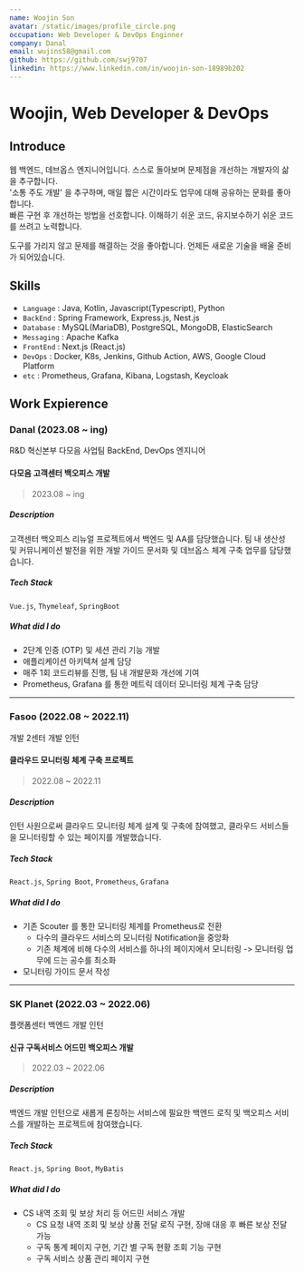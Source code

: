 ```yaml
---
name: Woojin Son
avatar: /static/images/profile_circle.png
occupation: Web Developer & DevOps Enginner
company: Danal
email: wujins58@gmail.com
github: https://github.com/swj9707
linkedin: https://www.linkedin.com/in/woojin-son-18989b202
---
```


# Woojin, Web Developer & DevOps

## Introduce
웹 백엔드, 데브옵스 엔지니어입니다. 스스로 돌아보며 문제점을 개선하는 개발자의 삶을 추구합니다.  
'소통 주도 개발' 을 추구하며, 매일 짧은 시간이라도 업무에 대해 공유하는 문화를 좋아합니다.  
빠른 구현 후 개선하는 방법을 선호합니다. 이해하기 쉬운 코드, 유지보수하기 쉬운 코드를 쓰려고 노력합니다.   

도구를 가리지 않고 문제를 해결하는 것을 좋아합니다. 언제든 새로운 기술을 배울 준비가 되어있습니다.

## Skills
- `Language` : Java, Kotlin, Javascript(Typescript), Python
- `BackEnd` : Spring Framework, Express.js, Nest.js
- `Database` : MySQL(MariaDB), PostgreSQL, MongoDB, ElasticSearch
- `Messaging` : Apache Kafka
- `FrontEnd` : Next.js (React.js)
- `DevOps` : Docker, K8s, Jenkins, Github Action, AWS, Google Cloud Platform
- `etc` : Prometheus, Grafana, Kibana, Logstash, Keycloak

## Work Expierence
### Danal (2023.08 ~ ing) 
R&D 혁신본부 다모음 사업팀 BackEnd, DevOps 엔지니어
#### 다모음 고객센터 백오피스 개발
> 2023.08 ~ ing
##### Description
고객센터 백오피스 리뉴얼 프로젝트에서 백엔드 및 AA를 담당했습니다. 
팀 내 생산성 및 커뮤니케이션 발전을 위한 개발 가이드 문서화 및 데브옵스 체계 구축 업무를 담당했습니다.
##### Tech Stack
`Vue.js`, `Thymeleaf`, `SpringBoot`
##### What did I do
- 2단계 인증 (OTP) 및 세션 관리 기능 개발
- 애플리케이션 아키텍쳐 설계 담당
- 매주 1회 코드리뷰를 진행, 팀 내 개발문화 개선에 기여
- Prometheus, Grafana 를 통한 메트릭 데이터 모니터링 체계 구축 담당
----


### Fasoo (2022.08 ~ 2022.11)
개발 2센터 개발 인턴
#### 클라우드 모니터링 체계 구축 프로젝트
> 2022.08 ~ 2022.11
##### Description
인턴 사원으로써 클라우드 모니터링 체계 설계 및 구축에 참여했고, 클라우드 서비스들을 모니터링할 수 있는 페이지를 개발했습니다.
##### Tech Stack
`React.js`, `Spring Boot`, `Prometheus`, `Grafana`
##### What did I do
- 기존 Scouter 를 통한 모니터링 체계를 Prometheus로 전환
    - 다수의 클라우드 서비스의 모니터링 Notification을 중앙화
    - 기존 체계에 비해 다수의 서비스를 하나의 페이지에서 모니터링 -> 모니터링 업무에 드는 공수를 최소화
- 모니터링 가이드 문서 작성
----


### SK Planet (2022.03 ~ 2022.06)
플랫폼센터 백엔드 개발 인턴
#### 신규 구독서비스 어드민 백오피스 개발
> 2022.03 ~ 2022.06
##### Description
백엔드 개발 인턴으로 새롭게 론칭하는 서비스에 필요한 백엔드 로직 및 백오피스 서비스를 개발하는 프로젝트에 참여했습니다.
##### Tech Stack
`React.js`, `Spring Boot`, `MyBatis`
##### What did I do
- CS 내역 조회 및 보상 처리 등 어드민 서비스 개발
    - CS 요청 내역 조회 및 보상 상품 전달 로직 구현, 장애 대응 후 빠른 보상 전달 가능
    - 구독 통계 페이지 구현, 기간 별 구독 현황 조회 기능 구현
    - 구독 서비스 상품 관리 페이지 구현